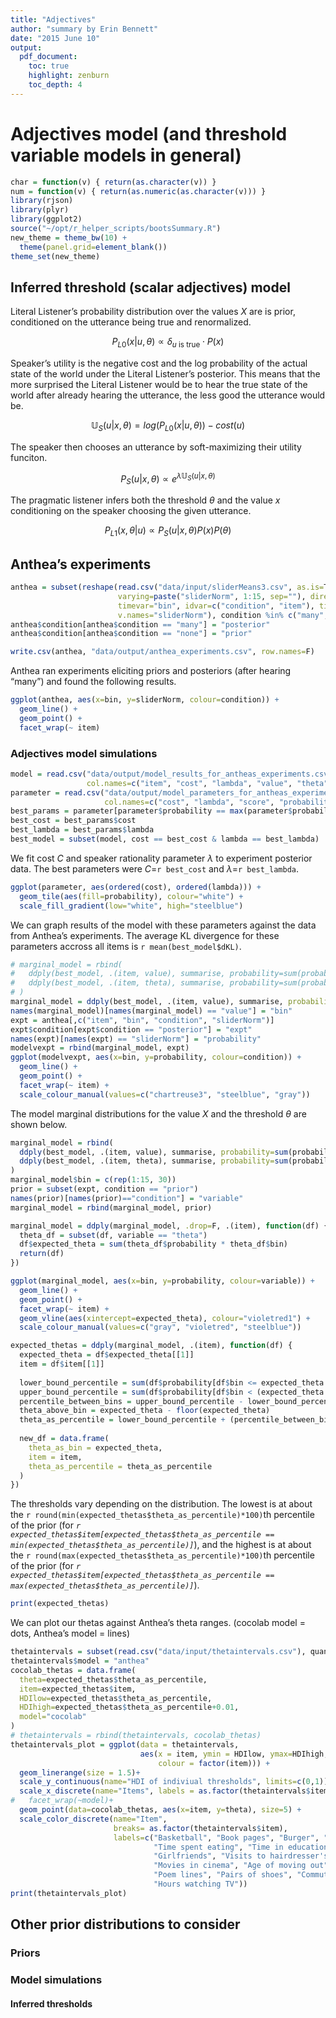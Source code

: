 ```yaml
---
title: "Adjectives"
author: "summary by Erin Bennett"
date: "2015 June 10"
output:
  pdf_document:
    toc: true
    highlight: zenburn
    toc_depth: 4
---
```


# Adjectives model (and threshold variable models in general)

```r
char = function(v) { return(as.character(v)) }
num = function(v) { return(as.numeric(as.character(v))) }
library(rjson)
library(plyr)
library(ggplot2)
source("~/opt/r_helper_scripts/bootsSummary.R")
new_theme = theme_bw(10) +
  theme(panel.grid=element_blank())
theme_set(new_theme)
```

## Inferred threshold (scalar adjectives) model

Literal Listener's probability distribution over the values $X$ are is prior, conditioned on the utterance being true and renormalized.

$$P_{L0}(x | u, \theta) \propto \delta_{u \mbox{ is true}} \cdot P(x)$$

Speaker's utility is the negative cost and the log probability of the actual state of the world under the Literal Listener's posterior. This means that the more surprised the Literal Listener would be to hear the true state of the world after already hearing the utterance, the less good the utterance would be.

$$\mathbb{U}_{S}(u | x, \theta) = log(P_{L0}(x|u, \theta)) - cost(u)$$

The speaker then chooses an utterance by soft-maximizing their utility funciton.

$$P_{S}(u|x, \theta) \propto e^{\lambda \mathbb{U}_{S}(u|x, \theta)}$$

The pragmatic listener infers both the threshold $\theta$ and the value $x$ conditioning on the speaker choosing the given utterance.

$$P_{L1}(x, \theta | u) \propto P_{S}(u|x, \theta)P(x)P(\theta)$$

## Anthea's experiments

```r
anthea = subset(reshape(read.csv("data/input/sliderMeans3.csv", as.is=T),
                        varying=paste("sliderNorm", 1:15, sep=""), direction="long",
                        timevar="bin", idvar=c("condition", "item"), times=1:15,
                        v.names="sliderNorm"), condition %in% c("many", "none"))
anthea$condition[anthea$condition == "many"] = "posterior"
anthea$condition[anthea$condition == "none"] = "prior"

write.csv(anthea, "data/output/anthea_experiments.csv", row.names=F)
```

Anthea ran experiments eliciting priors and posteriors (after hearing "many") and found the following results.

```r
ggplot(anthea, aes(x=bin, y=sliderNorm, colour=condition)) +
  geom_line() +
  geom_point() +
  facet_wrap(~ item)
```

### Adjectives model simulations

```r
model = read.csv("data/output/model_results_for_antheas_experiments.csv", header=F,
                 col.names=c("item", "cost", "lambda", "value", "theta", "score", "probability", "dKL"))
parameter = read.csv("data/output/model_parameters_for_antheas_experiments.csv", header=F,
                     col.names=c("cost", "lambda", "score", "probability"))
best_params = parameter[parameter$probability == max(parameter$probability),]
best_cost = best_params$cost
best_lambda = best_params$lambda
best_model = subset(model, cost == best_cost & lambda == best_lambda)
```

We fit cost $C$ and speaker rationality parameter $\lambda$ to experiment posterior data. The best parameters were $C$=`r best_cost` and $\lambda$=`r best_lambda`.

```r
ggplot(parameter, aes(ordered(cost), ordered(lambda))) +
  geom_tile(aes(fill=probability), colour="white") +
  scale_fill_gradient(low="white", high="steelblue")
```

We can graph results of the model with these parameters against the data from Anthea's experiments. The average KL divergence for these parameters accross all items is `r mean(best_model$dKL)`.

```r
# marginal_model = rbind(
#   ddply(best_model, .(item, value), summarise, probability=sum(probability), condition="model")[,c("item", "probability", "condition")],
#   ddply(best_model, .(item, theta), summarise, probability=sum(probability), condition="model")[,c("item", "probability", "condition")]
# )
marginal_model = ddply(best_model, .(item, value), summarise, probability=sum(probability), condition="model")
names(marginal_model)[names(marginal_model) == "value"] = "bin"
expt = anthea[,c("item", "bin", "condition", "sliderNorm")]
expt$condition[expt$condition == "posterior"] = "expt"
names(expt)[names(expt) == "sliderNorm"] = "probability"
modelvexpt = rbind(marginal_model, expt)
ggplot(modelvexpt, aes(x=bin, y=probability, colour=condition)) +
  geom_line() +
  geom_point() +
  facet_wrap(~ item) +
  scale_colour_manual(values=c("chartreuse3", "steelblue", "gray"))
```

The model marginal distributions for the value $X$ and the threshold $\theta$ are shown below.

```r
marginal_model = rbind(
  ddply(best_model, .(item, value), summarise, probability=sum(probability), variable="value")[,c("item", "probability", "variable")],
  ddply(best_model, .(item, theta), summarise, probability=sum(probability), "model", variable="theta")[,c("item", "probability", "variable")]
)
marginal_model$bin = c(rep(1:15, 30))
prior = subset(expt, condition == "prior")
names(prior)[names(prior)=="condition"] = "variable"
marginal_model = rbind(marginal_model, prior)

marginal_model = ddply(marginal_model, .drop=F, .(item), function(df) {
  theta_df = subset(df, variable == "theta")
  df$expected_theta = sum(theta_df$probability * theta_df$bin)
  return(df)
})

ggplot(marginal_model, aes(x=bin, y=probability, colour=variable)) +
  geom_line() +
  geom_point() +
  facet_wrap(~ item) +
  geom_vline(aes(xintercept=expected_theta), colour="violetred1") +
  scale_colour_manual(values=c("gray", "violetred", "steelblue"))

expected_thetas = ddply(marginal_model, .(item), function(df) {
  expected_theta = df$expected_theta[[1]]
  item = df$item[[1]]
  
  lower_bound_percentile = sum(df$probability[df$bin <= expected_theta & df$variable == "prior"])
  upper_bound_percentile = sum(df$probability[df$bin < (expected_theta + 1) & df$variable == "prior"])
  percentile_between_bins = upper_bound_percentile - lower_bound_percentile
  theta_above_bin = expected_theta - floor(expected_theta)
  theta_as_percentile = lower_bound_percentile + (percentile_between_bins * theta_above_bin)
  
  new_df = data.frame(
    theta_as_bin = expected_theta,
    item = item,
    theta_as_percentile = theta_as_percentile
  )
})
```

The thresholds vary depending on the distribution. The lowest is at about the `r round(min(expected_thetas$theta_as_percentile)*100)`th percentile of the prior (for *`r expected_thetas$item[expected_thetas$theta_as_percentile == min(expected_thetas$theta_as_percentile)]`*), and the highest is at about the `r round(max(expected_thetas$theta_as_percentile)*100)`th percentile of the prior (for *`r expected_thetas$item[expected_thetas$theta_as_percentile == max(expected_thetas$theta_as_percentile)]`*).

```r
print(expected_thetas)
```

We can plot our thetas against Anthea's theta ranges. (cocolab model = dots, Anthea's model = lines)

```r
thetaintervals = subset(read.csv("data/input/thetaintervals.csv"), quantifier == "many")[,c("X", "item", "HDIlow", "HDIhigh")]
thetaintervals$model = "anthea"
cocolab_thetas = data.frame(
  theta=expected_thetas$theta_as_percentile,
  item=expected_thetas$item,
  HDIlow=expected_thetas$theta_as_percentile,
  HDIhigh=expected_thetas$theta_as_percentile+0.01,
  model="cocolab"
)
# thetaintervals = rbind(thetaintervals, cocolab_thetas)
thetaintervals_plot = ggplot(data = thetaintervals,
                             aes(x = item, ymin = HDIlow, ymax=HDIhigh, y = 2, 
                                 colour = factor(item))) +
  geom_linerange(size = 1.5)+
  scale_y_continuous(name="HDI of indiviual thresholds", limits=c(0,1))+
  scale_x_discrete(name="Items", labels = as.factor(thetaintervals$item))+
#   facet_wrap(~model)+
  geom_point(data=cocolab_thetas, aes(x=item, y=theta), size=5) +
  scale_color_discrete(name="Item",
                       breaks= as.factor(thetaintervals$item),
                       labels=c("Basketball", "Book pages", "Burger", "Cigarettes",
                                "Time spent eating", "Time in education",
                                "Girlfriends", "Visits to hairdresser's", "Children",
                                "Movies in cinema", "Age of moving out",
                                "Poem lines", "Pairs of shoes", "Commuting time",
                                "Hours watching TV"))
print(thetaintervals_plot)
```

## Other prior distributions to consider

### Priors

### Model simulations

#### Inferred thresholds
